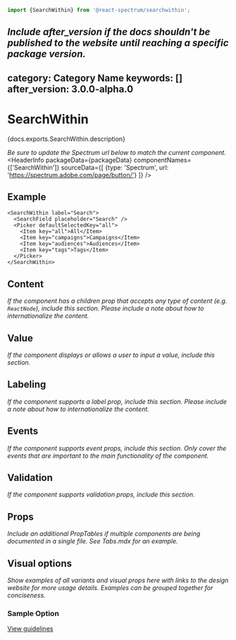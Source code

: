<!-- Copyright 2020 Adobe. All rights reserved.
This file is licensed to you under the Apache License, Version 2.0 (the "License");
you may not use this file except in compliance with the License. You may obtain a copy
of the License at http://www.apache.org/licenses/LICENSE-2.0
Unless required by applicable law or agreed to in writing, software distributed under
the License is distributed on an "AS IS" BASIS, WITHOUT WARRANTIES OR REPRESENTATIONS
OF ANY KIND, either express or implied. See the License for the specific language
governing permissions and limitations under the License. -->



```jsx import
import {SearchWithin} from '@react-spectrum/searchwithin';
```

*Include after_version if the docs shouldn't be published to the website until reaching a specific package version.*
---
category: Category Name
keywords: []
after_version: 3.0.0-alpha.0
---

# SearchWithin

<p>{docs.exports.SearchWithin.description}</p>

*Be sure to update the Spectrum url below to match the current component.*
<HeaderInfo
  packageData={packageData}
  componentNames={['SearchWithin']}
  sourceData={[
    {type: 'Spectrum', url: 'https://spectrum.adobe.com/page/button/'}
  ]} />

## Example

```tsx example
<SearchWithin label="Search">
  <SearchField placeholder="Search" />
  <Picker defaultSelectedKey="all">
    <Item key="all">All</Item>
    <Item key="campaigns">Campaigns</Item>
    <Item key="audiences">Audiences</Item>
    <Item key="tags">Tags</Item>
  </Picker>
</SearchWithin>
```

## Content

*If the component has a children prop that accepts any type of content (e.g. `ReactNode`), include this section. Please include a note about how to internationalize the content.*

## Value

*If the component displays or allows a user to input a value, include this section.*

## Labeling

*If the component supports a label prop, include this section. Please include a note about how to internationalize the content.*

## Events

*If the component supports event props, include this section. Only cover the events that are important to the main functionality of the component.*

## Validation

*If the component supports validation props, include this section.*

## Props

*Include an additional PropTables if multiple components are being documented in a single file. See Tabs.mdx for an example.*
<PropTable component={docs.exports.SearchWithin} links={docs.links} />

## Visual options

*Show examples of all variants and visual props here with links to the design website for more usage details. Examples can be grouped together for conciseness.*

### Sample Option
[View guidelines](https://spectrum.adobe.com/page/text-field/#Width)
